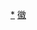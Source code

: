 <div style="position: relative" class="center">
{{Image label begin|image=Administrative Division Xuancheng.png|width={{{1|558}}}|link=}} 
{{Image label|x=860|y=510|scale={{{1|558}}}/1860|text=[[宣州区|<span style="color: black;">'''宣州区'''</span>]]}}
{{Image label|x=1290|y=280|scale={{{1|558}}}/1860|text=[[郎溪县|<span style="color: black;">'''郎溪县'''</span>]]}}
{{Image label|x=1480|y=550|scale={{{1|558}}}/1860|text=[[广德市|<span style="color: black;">'''广德市'''</span>]]}}
{{Image label|x=440|y=920|scale={{{1|558}}}/1860|text=[[泾县|<span style="color: black;">'''泾县'''</span>]]}}
{{Image label|x=720|y=1470|scale={{{1|558}}}/1860|text=[[绩溪县|<span style="color: black;">'''绩溪县'''</span>]]}}
{{Image label|x=530|y=1270|scale={{{1|558}}}/1860|text=[[旌德县|<span style="color: black;">'''旌德县'''</span>]]}}
{{Image label|x=1060|y=1040|scale={{{1|558}}}/1860|text=[[宁国市|<span style="color: black;">'''宁国市'''</span>]]}}
</div>
<noinclude>
[[Category:宣城行政区划|*]]
[[Category:中华人民共和国地级行政区划图|徽]]
</noinclude>